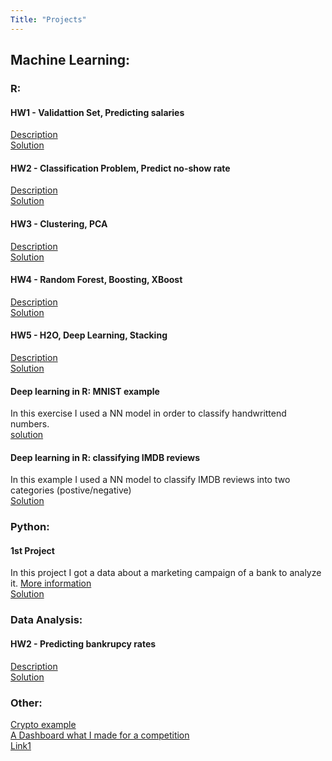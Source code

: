 ---
Title: "Projects"
---

<link rel="stylesheet" href="styles.css" type="text/css">

## Machine Learning:

### R:

#### HW1 - Validattion Set, Predicting salaries
[Description](ml_homework_1.html)  
[Solution](kristof_menyhert_machinelearnig_hw1.html)

#### HW2 - Classification Problem, Predict no-show rate
[Description](ml_homework_2.html)  
[Solution](kristof_menyhert_machinelearnig_hw2.html)

#### HW3 - Clustering, PCA
[Description](ml_homework_3.html)  
[Solution](kristof_menyhert_machinelearnig_hw3.html)

#### HW4 - Random Forest, Boosting, XBoost
[Description](ml_homework_4.html)  
[Solution](kristof_menyhert_machinelearnig_II_hw1.html)

#### HW5 - H2O, Deep Learning, Stacking
[Description](ml_homework_5.html)  
[Solution](kristof_menyhert_machinelearnig_II_hw2.html)

#### Deep learning in R: MNIST example
In this exercise I used a NN model in order to classify handwrittend numbers.  
[solution](mnist_example_q1.html)

#### Deep learning in R: classifying IMDB reviews
In this example I used a NN model to classify IMDB reviews into two categories (postive/negative)  
[Solution](imdb_example_q2.html)  

### Python:

#### 1st Project
In this project I got a data about a marketing campaign of a bank to analyze it. [More information](http://archive.ics.uci.edu/ml/index.php)   
[Solution](data_beadando_menyhert_kristof.html)

### Data Analysis:

#### HW2 - Predicting bankrupcy rates
[Description](DA4_Assignment2.pptx)  
[Solution](menyhert_kristof_da4_hw2.html)

### Other:

[Crypto example](jo_crypto_v1.html)  
[A Dashboard what I made for a competition](https://krinya.shinyapps.io/OTP_verseny/)  
[Link1](btm/modeling_part.html)